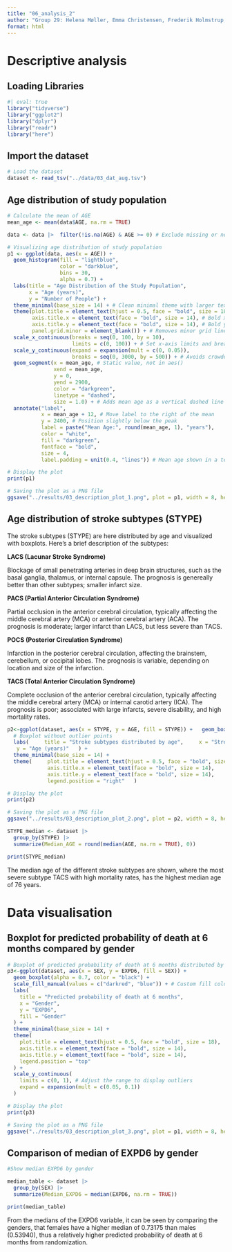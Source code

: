 ```yaml
---
title: "06_analysis_2"
author: "Group 29: Helena Møller, Emma Christensen, Frederik Holmstrup, Casper Harreby & Laura Christiansen"
format: html
---
```


# Descriptive analysis 

## Loading Libraries

```r
#| eval: true
library("tidyverse") 
library("ggplot2") 
library("dplyr") 
library("readr") 
library("here")
```

## Import the dataset

```r
# Load the dataset   
dataset <- read_tsv("../data/03_dat_aug.tsv")
```

## Age distribution of study population

```r

# Calculate the mean of AGE
mean_age <- mean(data$AGE, na.rm = TRUE)

data <- data |>  filter(!is.na(AGE) & AGE >= 0) # Exclude missing or negative ages

# Visualizing age distribution of study population
p1 <- ggplot(data, aes(x = AGE)) +      
  geom_histogram(fill = "lightblue", 
                 color = "darkblue", 
                 bins = 30, 
                 alpha = 0.7) + 
  labs(title = "Age Distribution of the Study Population",             
       x = "Age (years)", 
       y = "Number of People") +      
  theme_minimal(base_size = 14) + # Clean minimal theme with larger text      
  theme(plot.title = element_text(hjust = 0.5, face = "bold", size = 18), 
        axis.title.x = element_text(face = "bold", size = 14), # Bold x-axis title              
        axis.title.y = element_text(face = "bold", size = 14), # Bold y-axis title         
        panel.grid.minor = element_blank()) + # Removes minor grid lines                
  scale_x_continuous(breaks = seq(0, 100, by = 10), 
                     limits = c(0, 100)) + # Set x-axis limits and breaks      
  scale_y_continuous(expand = expansion(mult = c(0, 0.05)), 
                     breaks = seq(0, 3000, by = 500)) + # Avoids crowded y-axis and setting breaks    
  geom_segment(x = mean_age, # Static value, not in aes()
               xend = mean_age, 
               y = 0, 
               yend = 2900, 
               color = "darkgreen", 
               linetype = "dashed", 
               size = 1.0) + # Adds mean age as a vertical dashed line      
  annotate("label", 
           x = mean_age + 12, # Move label to the right of the mean                      
           y = 2400, # Position slightly below the peak                      
           label = paste("Mean Age:", round(mean_age, 1), "years"),                 
           color = "white",                 
           fill = "darkgreen",                 
           fontface = "bold",                 
           size = 4,                      
           label.padding = unit(0.4, "lines")) # Mean age shown in a text box with padding  

# Display the plot
print(p1)

# Saving the plot as a PNG file
ggsave("../results/03_description_plot_1.png", plot = p1, width = 8, height = 4, dpi = 300, bg = "white")
```

## Age distribution of stroke subtypes (STYPE)

The stroke subtypes (STYPE) are here distributed by age and visualized with boxplots. Here's a brief description of the subtypes:

**LACS (Lacunar Stroke Syndrome)**

Blockage of small penetrating arteries in deep brain structures, such as the basal ganglia, thalamus, or internal capsule. The prognosis is genereally better than other subtypes; smaller infarct size.

**PACS (Partial Anterior Circulation Syndrome)**

Partial occlusion in the anterior cerebral circulation, typically affecting the middle cerebral artery (MCA) or anterior cerebral artery (ACA). The prognosis is moderate; larger infarct than LACS, but less severe than TACS.

**POCS (Posterior Circulation Syndrome)**

Infarction in the posterior cerebral circulation, affecting the brainstem, cerebellum, or occipital lobes. The prognosis is variable, depending on location and size of the infarction.

**TACS (Total Anterior Circulation Syndrome)**

Complete occlusion of the anterior cerebral circulation, typically affecting the middle cerebral artery (MCA) or internal carotid artery (ICA). The prognosis is poor; associated with large infarcts, severe disability, and high mortality rates.

```r

p2<-ggplot(dataset, aes(x = STYPE, y = AGE, fill = STYPE)) +   geom_boxplot(alpha = 0.7, outlier.shape = NA) + 
  # Boxplot without outlier points   
  labs(     title = "Stroke subtypes distributed by age",     x = "Stroke Type (STYPE)",     
   y = "Age (years)"   ) +   
  theme_minimal(base_size = 14) + 
  theme(     plot.title = element_text(hjust = 0.5, face = "bold", size = 18),   
             axis.title.x = element_text(face = "bold", size = 14),   
             axis.title.y = element_text(face = "bold", size = 14),
             legend.position = "right"   )

# Display the plot
print(p2)

# Saving the plot as a PNG file
ggsave("../results/03_description_plot_2.png", plot = p2, width = 8, height = 4, dpi = 300, bg = "white")
```

```r
STYPE_median <- dataset |>
  group_by(STYPE) |>
  summarize(Median_AGE = round(median(AGE, na.rm = TRUE), 0))

print(STYPE_median)
```

The median age of the different stroke subtypes are shown, where the most severe subtype TACS with high mortality rates, has the highest median age of 76 years.

# Data visualisation

## Boxplot for predicted probability of death at 6 months compared by gender

```r

# Boxplot of predicted probability of death at 6 months distributed by gender
p3<-ggplot(dataset, aes(x = SEX, y = EXPD6, fill = SEX)) +   
  geom_boxplot(alpha = 0.7, color = "black") +    
  scale_fill_manual(values = c("darkred", "blue")) + # Custom fill colors for gender   
  labs(
    title = "Predicted probability of death at 6 months",     
    x = "Gender",     
    y = "EXPD6",     
    fill = "Gender"
  ) + 
  theme_minimal(base_size = 14) +   
  theme(
    plot.title = element_text(hjust = 0.5, face = "bold", size = 18),
    axis.title.x = element_text(face = "bold", size = 14), 
    axis.title.y = element_text(face = "bold", size = 14), 
    legend.position = "top"
  ) +   
  scale_y_continuous(
    limits = c(0, 1), # Adjust the range to display outliers     
    expand = expansion(mult = c(0.05, 0.1))
  )

# Display the plot
print(p3)

# Saving the plot as a PNG file
ggsave("../results/03_description_plot_3.png", plot = p1, width = 8, height = 4, dpi = 300, bg = "white")
```

## Comparison of median of EXPD6 by gender

```r
#Show median EXPD6 by gender  

median_table <- dataset |>
  group_by(SEX) |>
  summarize(Median_EXPD6 = median(EXPD6, na.rm = TRUE)) 

print(median_table)
```

From the medians of the EXPD6 variable, it can be seen by comparing the genders, that females have a higher median of 0.73175 than males (0.53940), thus a relatively higher predicted probability of death at 6 months from randomization.
